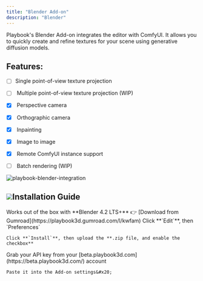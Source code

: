 ```yaml
---
title: "Blender Add-on"
description: "Blender"
---
```


Playbook's Blender Add-on integrates the editor with ComfyUI. It allows you to quickly create and refine textures for your scene using generative diffusion models.

## Features:

* [ ] Single point-of-view texture projection

* [ ]  Multiple point-of-view texture projection (WIP)

* [x]  Perspective camera

* [x]  Orthographic camera

* [x]  Inpainting

* [x]  Image to image

* [x]  Remote ComfyUI instance support

* [ ]  Batch rendering (WIP)

![](np26pcw17n86w8p06yus2ihwqgft.png "playbook-blender-integration")

## ![](playbook-blender-2)Installation Guide

<Info>
  Works out of the box with **Blender 4.2 LTS+**
</Info>

<Steps>
  <Step title="Download from Gumroad">
    👉 [Download from Gumroad](https://playbook3d.gumroad.com/l/kwfam)
  </Step>

  <Step title="Install add-on">
    Click **`Edit`**, then `Preferences`

    Click **`Install`**, then upload the **.zip file, and enable the checkbox**
  </Step>

  <Step title="Copy & Paste your API key">
    Grab your API key from your [beta.playbook3d.com](https://beta.playbook3d.com/) account

    Paste it into the Add-on settings&#x20;
  </Step>
</Steps>

##